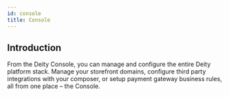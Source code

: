 ```yaml
---
id: console
title: Console
---
```


## Introduction

From the Deity Console, you can manage and configure the entire Deity platform stack. Manage your storefront domains, configure third party integrations with your composer, or setup payment gateway business rules, all from one place – the Console.
